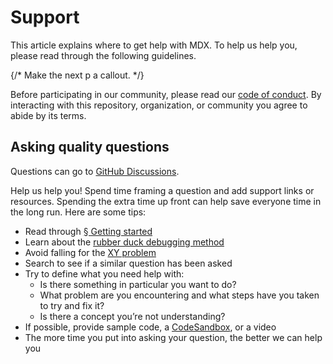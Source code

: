 
# Support

This article explains where to get help with MDX.
To help us help you, please read through the following guidelines.

{/* Make the next p a callout. */}

Before participating in our community, please read our [code of conduct][coc].
By interacting with this repository, organization, or community you agree to
abide by its terms.

## Asking quality questions

Questions can go to [GitHub Discussions][chat].

Help us help you!
Spend time framing a question and add support links or resources.
Spending the extra time up front can help save everyone time in the long run.
Here are some tips:

*   Read through [§ Getting started][getting-started]
*   Learn about the [rubber duck debugging method][rubberduck]
*   Avoid falling for the [XY problem][xy]
*   Search to see if a similar question has been asked
*   Try to define what you need help with:
    *   Is there something in particular you want to do?
    *   What problem are you encountering and what steps have you taken to try
        and fix it?
    *   Is there a concept you’re not understanding?
*   If possible, provide sample code, a [CodeSandbox][cs],
    or a video
*   The more time you put into asking your question, the better we can help you

[coc]: https://github.com/mdx-js/.github/blob/master/code-of-conduct.md

[rubberduck]: https://rubberduckdebugging.com

[xy]: https://meta.stackexchange.com/questions/66377/what-is-the-xy-problem/66378#66378

[getting-started]: /getting-started/

[chat]: https://github.com/mdx-js/mdx/discussions

[cs]: https://codesandbox.io
